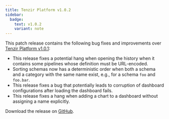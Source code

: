 ```yaml
---
title: Tenzir Platform v1.0.2
sidebar:
  badge:
    text: v1.0.2
    variant: note
---
```


This patch release contains the following bug fixes and improvements over
[Tenzir Platform
v1.0.1](https://github.com/tenzir/platform/releases/tag/v1.0.1):

- This release fixes a potential hang when opening the history when it
  contains some pipelines whose definition must be URL-encoded.
- Sorting schemas now has a deterministic order when both a schema and a
  category with the same name exist, e.g., for a schema `foo` and `foo.bar`.
- This release fixes a bug that potentially leads to corruption of dashboard
  configurations after loading the dashboard fails.
- This release fixes a hang when adding a chart to a dashboard without
  assigning a name explicitly.

Download the release on [GitHub](https://github.com/tenzir/platform/releases/tag/v1.0.2).
